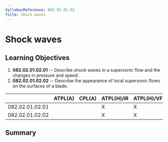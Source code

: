 ```yaml
---
SyllabusReference: 082.02.01.02
Title: Shock waves
---
```


# Shock waves

## Learning Objectives

1.  **082.02.01.02.01** -- Describe shock waves in a supersonic flow and the
    changes in pressure and speed.
2.  **082.02.01.02.02** -- Describe the appearance of local supersonic flows on
    the surfaces of a blade.

|                 | ATPL(A) | CPL(A) | ATPL(H)/IR | ATPL(H)/VFR | CPL(H) | IR  | CBIR(A) |
| --------------- | ------- | ------ | ---------- | ----------- | ------ | --- | ------- |
| 082.02.01.02.01 |         |        | X          | X           | X      |     |         |
| 082.02.01.02.02 |         |        | X          | X           | X      |     |         |

## Summary
